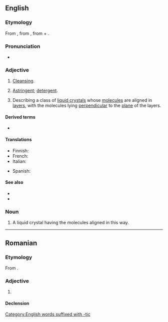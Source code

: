 ==English==

===Etymology===
From {{der|en|la|smecticus}}, from {{der|en|grc|σμηκτικός}}, from {{m|grc|σμήχειν||to [[wipe]], to [[cleanse]]}} + {{m|grc|-ικός||[[-ic]]}}.

===Pronunciation===
* {{rhymes|en|ɛktɪk|s=2}}

===Adjective===
{{en-adj|-}}

# {{lb|en|rare}} [[cleansing|Cleansing]].
# {{lb|en|rare}} [[astringent|Astringent]]; [[detergent]].
# {{lb|en|chemistry|physics}} Describing a class of [[liquid crystal]]s whose [[molecule]]s are aligned in [[layer]]s, with the molecules lying [[perpendicular]] to the [[plane]] of the layers.

====Derived terms====
* {{l|en|smectic phase}}

====Translations====
{{trans-top|of a class of liquid crystals whose molecules are aligned in layers}}
* Finnish: {{t|fi|smektinen}}
* French: {{t+|fr|smectique}}
* Italian: {{t|it|smectico}}
{{trans-mid}}
* Spanish: {{t|es|esmético}}
{{trans-bottom}}

====See also====
* {{l|en|cholesteric}}
* {{l|en|nematic}}

===Noun===
{{en-noun}}

# A liquid crystal having the molecules aligned in this way.

[[Category:English words suffixed with -tic]]

----

==Romanian==

===Etymology===
From {{bor|ro|fr|smectique}}.

===Adjective===
{{ro-adj}}

# {{l|en|smectic}}

====Declension====
{{ro-decl-adj}}